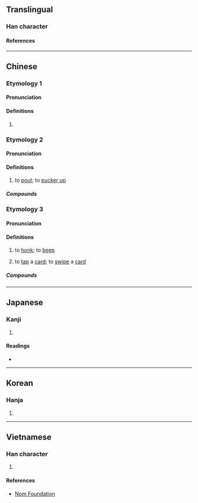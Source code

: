 {{character info/new}}
==Translingual==

===Han character===
{{Han char|rn=30|rad=口|as=12|sn=15|four=67027|canj=RJAL|ids=⿰口都}}

====References====
{{Han ref|kx=0209.151|dkj=04328|hdz=10664.130|uh=561F}}

----

==Chinese==
{{zh-forms}}

===Etymology 1===

====Pronunciation====
{{zh-pron
|m=dū
|c=dou1
|h=
|md=
|mn=
|w=
|cat=v
}}

====Definitions====
{{zh-hanzi}}

# {{zh-only|嘟嚷}}

===Etymology 2===

====Pronunciation====
{{zh-pron
|m=dū
|c=dyut1
|h=
|md=
|mn=ml:to͘/ml:tu
|w=
|cat=v
}}

====Definitions====
{{zh-hanzi}}

# {{lb|zh|regional|colloquial}} to [[pout]]; to [[pucker up]]
#: {{zh-usex|嘟{dyut1} 長 個 嘴|to [[pout]] (lit. ''to pout long one's mouth'')|C}}

=====Compounds=====
{{zh-der|嘟嘴|嘟起嘴}}

===Etymology 3===

====Pronunciation====
{{zh-pron
|m=dū
|c=dut1,dyut1
|h=
|md=
|mn=ml:to͘/ml:tu
|mn-t=du1/dou1
|w=
|cat=v
}}

====Definitions====
{{zh-hanzi}}

# {{lb|zh|of a car}} to [[honk]]; to [[beep]]
# {{lb|zh|Cantonese}} to [[tap]] a [[card]]; to [[swipe]] a [[card]]
#: {{zh-x|嘟{dut1} 八達通|to tap an {{w|Octopus card}}|C}}

=====Compounds=====
{{zh-der|嘟嘟響|嘟嘟聲|嘟嘟}}

----

==Japanese==

===Kanji===
{{ja-kanji|grade=|rs=口12}}

# {{rfdef|ja|sort=口12}}

====Readings====
* {{ja-readings|on=[[と]] (to), [[ず]] (zu)|kun=}}

----

==Korean==

===Hanja===
{{ko-hanja|hangeul=도|rv=do|mr=to}}

# {{rfdef|ko|sort=口12}}

----

==Vietnamese==

===Han character===
{{vi-hantu|[[đua]], [[đùa]], [[đô]]|rs=口12}}

# {{rfdef|vi|sort=口12}}

====References====
* [http://nomfoundation.org/common/nom_details.php?codepoint=561f Nom Foundation]